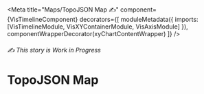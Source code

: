 


<Meta
  title="Maps/TopoJSON Map ✍️"
  component={VisTimelineComponent}
  decorators={[
    moduleMetadata({ imports: [VisTimelineModule, VisXYContainerModule, VisAxisModule] }),
    componentWrapperDecorator(xyChartContentWrapper)
  ]}
/>

<style>{``}</style>

###### ✍️ This story is Work in Progress

# TopoJSON Map
